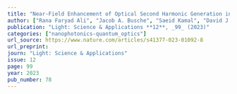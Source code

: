 ```yaml
---
title: "Near-Field Enhancement of Optical Second Harmonic Generation in Hybrid Gold-Lithium Niobate Nanostructures"
author: ["Rana Faryad Ali", "Jacob A. Busche", "Saeid Kamal", "David J. Masiello", "Byron D. Gates"]
publication: "Light: Science & Applications **12**, _99_ (2023)"
categories: ["nanophotonics-quantum_optics"]
url_source: https://www.nature.com/articles/s41377-023-01092-8
url_preprint: 
journ: "Light: Science & Applications"
issue: 12
page: 99
year: 2023
pub_number: 78
---
```

